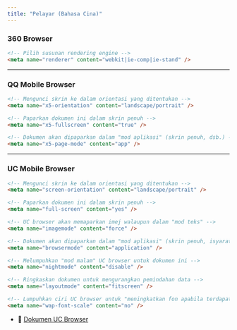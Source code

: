 ```yaml
---
title: "Pelayar (Bahasa Cina)"
---
```



### 360 Browser

```html
<!-- Pilih susunan rendering engine -->
<meta name="renderer" content="webkit|ie-comp|ie-stand" />
```

---

### QQ Mobile Browser

```html
<!-- Mengunci skrin ke dalam orientasi yang ditentukan -->
<meta name="x5-orientation" content="landscape/portrait" />

<!-- Paparkan dokumen ini dalam skrin penuh -->
<meta name="x5-fullscreen" content="true" />

<!-- Dokumen akan dipaparkan dalam "mod aplikasi" (skrin penuh, dsb.) -->
<meta name="x5-page-mode" content="app" />
```

---

### UC Mobile Browser

```html
<!-- Mengunci skrin ke dalam orientasi yang ditentukan -->
<meta name="screen-orientation" content="landscape/portrait" />

<!-- Paparkan dokumen ini dalam skrin penuh -->
<meta name="full-screen" content="yes" />

<!-- UC browser akan memaparkan imej walaupun dalam "mod teks" -->
<meta name="imagemode" content="force" />

<!-- Dokumen akan dipaparkan dalam "mod aplikasi" (skrin penuh, isyarat melarang, dsb.) -->
<meta name="browsermode" content="application" />

<!-- Melumpuhkan "mod malam" UC browser untuk dokumen ini -->
<meta name="nightmode" content="disable" />

<!-- Ringkaskan dokumen untuk mengurangkan pemindahan data -->
<meta name="layoutmode" content="fitscreen" />

<!-- Lumpuhkan ciri UC browser untuk "meningkatkan fon apabila terdapat banyak perkataan dalam dokumen ini" -->
<meta name="wap-font-scale" content="no" />
```

- 📖 [Dokumen UC Browser](https://www.uc.cn/download/UCBrowser_U3_API.doc)
